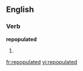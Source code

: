 ==English==

===Verb===
'''repopulated'''

# {{present participle of|[[repopulate]]}}

[[fr:repopulated]]
[[vi:repopulated]]